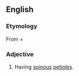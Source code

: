 ==English==

===Etymology===
From {{etyl|grc|en}} {{term|ἀκανθο-||spine|tr=akantho-|lang=grc|sc=polytonic}} + {{term|πούς||foot|tr=pous|lang=grc|sc=polytonic}}

===Adjective===
{{infl|en|adjective}}

# {{botany}} Having [[spinous]] [[petioles]].